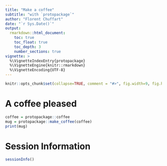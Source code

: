 ```yaml
---
title: "Make a coffee"
subtitle: "with `protopackage`"
author: "Florent Chuffart"
date: "`r Sys.Date()`"
output: 
  rmarkdown::html_document:
    toc: true
    toc_float: true
    toc_depth: 3
    number_sections: true
vignette: >
  %\VignetteIndexEntry{protopackage}
  %\VignetteEngine{knitr::rmarkdown}
  %\VignetteEncoding{UTF-8}
---
```



```r
knitr::opts_chunk$set(collapse=TRUE, comment = "#>", fig.width=9, fig.height=6, eval=TRUE, echo=TRUE, results="verbatim")
```

# A coffee pleased

```r
coffee = protopackage::coffee
mug = protopackage::make_coffee(coffee)
print(mug)
```


# Session Information

```r
sessionInfo()
```

